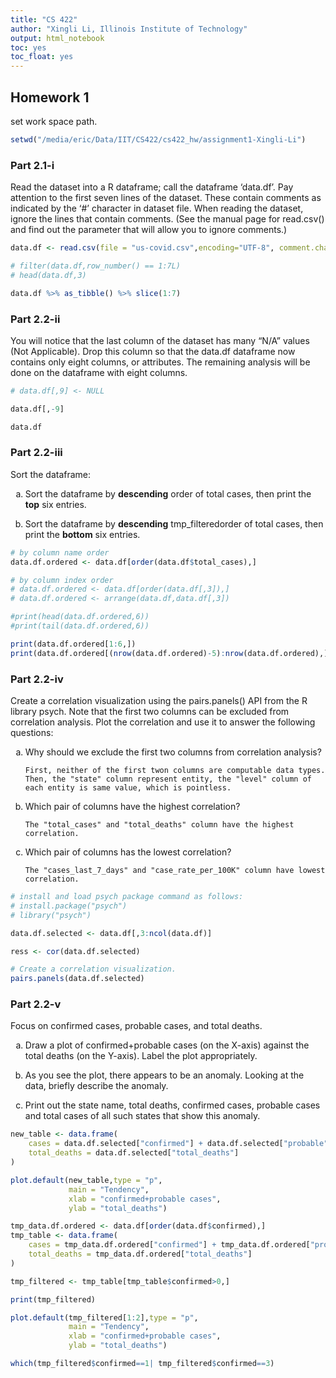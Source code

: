 ```yaml
---
title: "CS 422"
author: "Xingli Li, Illinois Institute of Technology"
output: html_notebook
toc: yes
toc_float: yes
---
```


## Homework 1

set work space path.

```r
setwd("/media/eric/Data/IIT/CS422/cs422_hw/assignment1-Xingli-Li")
```

### Part 2.1-i

Read the dataset into a R dataframe; call the dataframe 'data.df'. Pay attention to the first seven lines of the dataset. These contain comments as indicated by the '#' character in dataset file. When reading the dataset, ignore the lines that contain comments. (See the manual page for read.csv() and find out the parameter that will allow you to ignore comments.)

```r
data.df <- read.csv(file = "us-covid.csv",encoding="UTF-8", comment.char = "#")

# filter(data.df,row_number() == 1:7L)
# head(data.df,3)

data.df %>% as_tibble() %>% slice(1:7)
```

### Part 2.2-ii

You will notice that the last column of the dataset has many "N/A" values (Not Applicable). Drop this column so that the data.df dataframe now contains only eight columns, or attributes. The remaining analysis will be done on the dataframe with eight columns.

```r
# data.df[,9] <- NULL

data.df[,-9]

data.df
```

### Part 2.2-iii

Sort the dataframe:

(a) Sort the dataframe by **descending** order of total cases, then print the **top** six entries.

(b) Sort the dataframe by **descending** tmp_filteredorder of total cases, then print the **bottom** six entries.

```r
# by column name order
data.df.ordered <- data.df[order(data.df$total_cases),]

# by column index order
# data.df.ordered <- data.df[order(data.df[,3]),]
# data.df.ordered <- arrange(data.df,data.df[,3])

#print(head(data.df.ordered,6))
#print(tail(data.df.ordered,6))

print(data.df.ordered[1:6,])
print(data.df.ordered[(nrow(data.df.ordered)-5):nrow(data.df.ordered),])
```

### Part 2.2-iv

Create a correlation visualization using the pairs.panels() API from the R library psych. Note that the first two columns can be excluded from correlation analysis. Plot the correlation and use it to answer the following questions:

(a) Why should we exclude the first two columns from correlation analysis?

        First, neither of the first twon columns are computable data types.
        Then, the "state" column represent entity, the "level" column of each entity is same value, which is pointless.

(b) Which pair of columns have the highest correlation?

        The "total_cases" and "total_deaths" column have the highest correlation.

(c) Which pair of columns has the lowest correlation?

        The "cases_last_7_days" and "case_rate_per_100K" column have lowest correlation.

```r
# install and load psych package command as follows:
# install.package("psych")
# library("psych")

data.df.selected <- data.df[,3:ncol(data.df)]

ress <- cor(data.df.selected)

# Create a correlation visualization.
pairs.panels(data.df.selected)
```

### Part 2.2-v

Focus on confirmed cases, probable cases, and total deaths.

(a) Draw a plot of confirmed+probable cases (on the X-axis) against the total deaths (on the Y-axis). Label the plot appropriately.

(b) As you see the plot, there appears to be an anomaly. Looking at the data, briefly describe the anomaly.

(c) Print out the state name, total deaths, confirmed cases, probable cases and total cases of all such states that show this anomaly.

```r

new_table <- data.frame(
    cases = data.df.selected["confirmed"] + data.df.selected["probable"],
    total_deaths = data.df.selected["total_deaths"]
)

plot.default(new_table,type = "p",
             main = "Tendency",
             xlab = "confirmed+probable cases",
             ylab = "total_deaths")
```

```r

tmp_data.df.ordered <- data.df[order(data.df$confirmed),]
tmp_table <- data.frame(
    cases = tmp_data.df.ordered["confirmed"] + tmp_data.df.ordered["probable"],
    total_deaths = tmp_data.df.ordered["total_deaths"]
)

tmp_filtered <- tmp_table[tmp_table$confirmed>0,]

print(tmp_filtered)

plot.default(tmp_filtered[1:2],type = "p",
             main = "Tendency",
             xlab = "confirmed+probable cases",
             ylab = "total_deaths")

which(tmp_filtered$confirmed==1| tmp_filtered$confirmed==3)
```
